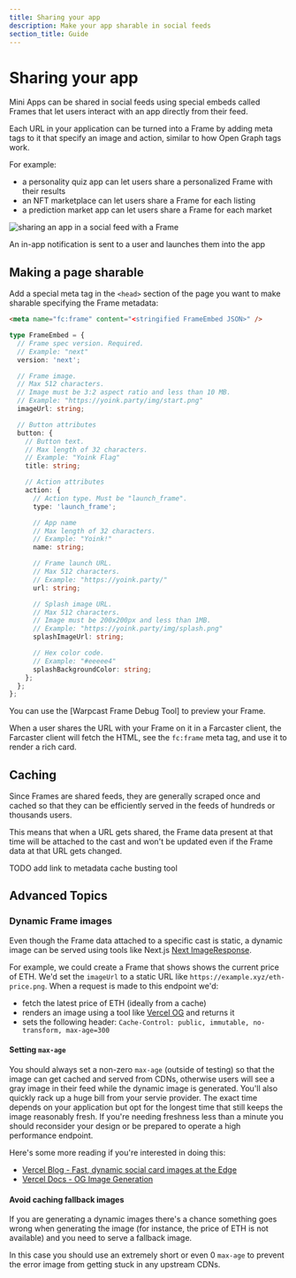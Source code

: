 ```yaml
---
title: Sharing your app
description: Make your app sharable in social feeds
section_title: Guide
---
```



# Sharing your app

Mini Apps can be shared in social feeds using special embeds called Frames that
let users interact with an app directly from their feed.

Each URL in your application can be turned into a Frame by adding meta tags to
it that specify an image and action, similar to how Open Graph tags work.

For example:
- a personality quiz app can let users share a personalized Frame with their results
- an NFT marketplace can let users share a Frame for each listing
- a prediction market app can let users share a Frame for each market

![sharing an app in a social feed with a Frame](/share_frame_preview.png)

<Caption>
  An in-app notification is sent to a user and launches them into the app
</Caption>

## Making a page sharable

Add a special meta tag in the `<head>` section of the page you want to make
sharable specifying the Frame metadata:

```html
<meta name="fc:frame" content="<stringified FrameEmbed JSON>" />
```

```ts
type FrameEmbed = {
  // Frame spec version. Required.
  // Example: "next"
  version: 'next';

  // Frame image.
  // Max 512 characters.
  // Image must be 3:2 aspect ratio and less than 10 MB.
  // Example: "https://yoink.party/img/start.png"
  imageUrl: string;

  // Button attributes
  button: {
    // Button text.
    // Max length of 32 characters.
    // Example: "Yoink Flag"
    title: string;

    // Action attributes
    action: {
      // Action type. Must be "launch_frame".
      type: 'launch_frame';

      // App name
      // Max length of 32 characters.
      // Example: "Yoink!"
      name: string;

      // Frame launch URL.
      // Max 512 characters.
      // Example: "https://yoink.party/"
      url: string;

      // Splash image URL.
      // Max 512 characters.
      // Image must be 200x200px and less than 1MB.
      // Example: "https://yoink.party/img/splash.png"
      splashImageUrl: string;

      // Hex color code.
      // Example: "#eeeee4"
      splashBackgroundColor: string;
    };
  };
};
```

You can use the [Warpcast Frame Debug Tool] to preview your Frame.

When a user shares the URL with your Frame on it in a Farcaster client, the
Farcaster client will fetch the HTML, see the `fc:frame` meta tag, and use it
to render a rich card.


## Caching

Since Frames are shared feeds, they are generally scraped once and cached so
that they can be efficiently served in the feeds of hundreds or thousands
users.

This means that when a URL gets shared, the Frame data present at that time
will be attached to the cast and won't be updated even if the Frame data at
that URL gets changed.

TODO add link to metadata cache busting tool


## Advanced Topics 

### Dynamic Frame images

Even though the Frame data attached to a specific cast is static, a dynamic
image can be served using tools like Next.js
[Next ImageResponse](https://nextjs.org/docs/app/api-reference/functions/image-response).

For example, we could create a Frame that shows shows the current price of ETH. We'd
set the `imageUrl` to a static URL like `https://example.xyz/eth-price.png`. When a request
is made to this endpoint we'd:

- fetch the latest price of ETH (ideally from a cache)
- renders an image using a tool like [Vercel
  OG](https://vercel.com/docs/functions/og-image-generation) and returns it
- sets the following header: `Cache-Control: public, immutable, no-transform,
  max-age=300`

#### Setting `max-age`

You should always set a non-zero `max-age` (outside of testing) so that the
image can get cached and served from CDNs, otherwise users will see a gray
image in their feed while the dynamic image is generated. You'll also quickly
rack up a huge bill from your servie provider. The exact time depends on your
application but opt for the longest time that still keeps the image reasonably
fresh. If you're needing freshness less than a minute you should reconsider 
your design or be prepared to operate a high performance endpoint.

Here's some more reading if you're interested in doing this:
- [Vercel Blog - Fast, dynamic social card images at the Edge](https://vercel.com/blog/introducing-vercel-og-image-generation-fast-dynamic-social-card-images)
- [Vercel Docs - OG Image Generation](https://vercel.com/docs/og-image-generation)

#### Avoid caching fallback images

If you are generating a dynamic images there's a chance something goes wrong when
generating the image (for instance, the price of ETH is not available) and you need
to serve a fallback image. 

In this case you should use an extremely short or even 0 `max-age` to prevent the
error image from getting stuck in any upstream CDNs.
